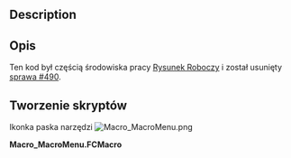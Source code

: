 <languages/>

{{Macro/pl
|Name=Macro MacroMenu
|Name/pl=Macro MacroMenu
|Icon=Macro_MacroMenu.png
|Description=Dodaje makrodefinicje znajdujące się w folderze makrodefinicji do menu FreeCAD.
|Author=Yorik
|Version=1.0
|Date=2014-08-07
|FCVersion=Wszystkie
|Download=[https://wiki.freecad.org/images/1/1e/Macro_MacroMenu.png Ikonka paska narzędzi]
}}

<div lang="en" dir="ltr" class="mw-content-ltr">
==Description==
</div>

<div class="mw-translate-fuzzy">
==Opis==
Ten kod był częścią środowiska pracy [[Draft_Workbench/pl|Rysunek Roboczy]] i został usunięty [http://tracker.freecad.org/view.php?id=490 sprawa #490].
</div>

<span id="Script"></span>
==Tworzenie skryptów==

Ikonka paska narzędzi [[Image:Macro_MacroMenu.png]]

'''Macro_MacroMenu.FCMacro'''

{{MacroCode|code=

import os,FreeCAD,FreeCADGui
 
macrosList = []
macroPath = FreeCAD.ParamGet("User parameter:BaseApp/Preferences/Macro").GetString("MacroPath") 
 
class MacroCommand():
    "A template for macro commands"
    def __init__(self,macroname):
        self.macroname = macroname
 
    def GetResources(self):
        return {'Pixmap'  : 'Draft_Macro',
                'MenuText': self.macroname,
                'ToolTip': 'Executes the '+self.macroname+' macro'}
 
    def Activated(self):
        target = macroPath+os.sep+self.macroname+'.FCMacro'
        if os.path.exists(target): execfile(target)
            
if macroPath and os.path.isdir(macroPath):
    macros = []
    for f in os.listdir(macroPath):
        if ".FCMacro" in f:
            macros.append(f[:-8])
    for m in macros:
        cmd = 'Macro_'+m
        FreeCADGui.addCommand(cmd,MacroCommand(m))
        macrosList.append(cmd)

}}

{{clear}}